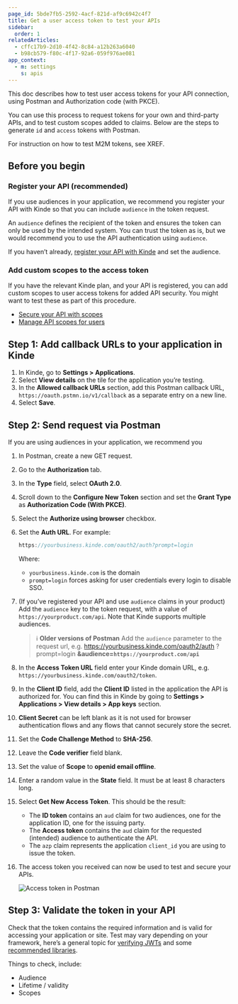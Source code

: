 ```yaml
---
page_id: 5bde7fb5-2592-4acf-821d-af9c6942c4f7
title: Get a user access token to test your APIs
sidebar:
  order: 1
relatedArticles:
  - cffc17b9-2d10-4f42-8c84-a12b263a6040
  - b98cb579-f80c-4f17-92a6-059f976ae081
app_context:
  - m: settings
    s: apis
---
```


This doc describes how to test user access tokens for your API connection, using Postman and Authorization code (with PKCE).

You can use this process to request tokens for your own and third-party APIs, and to test custom scopes added to claims. Below are the steps to generate `id` and `access` tokens with Postman.

For instruction on how to test M2M tokens, see XREF.

## Before you begin

### Register your API (recommended)

If you use audiences in your application, we recommend you register your API with Kinde so that you can include `audience` in the token request.

An `audience` defines the recipient of the token and ensures the token can only be used by the intended system. You can trust the token as is, but we would recommend you to use the API authentication using `audience`.

If you haven’t already, [register your API with Kinde](/developer-tools/your-apis/register-manage-apis/) and set the audience.

### Add custom scopes to the access token

If you have the relevant Kinde plan, and your API is registered, you can add custom scopes to user access tokens for added API security. You might want to test these as part of this procedure.

- [Secure your API with scopes](/developer-tools/your-apis/custom-api-scopes/#_top)
- [Manage API scopes for users](/developer-tools/your-apis/user-api-scopes/)

## Step 1: Add callback URLs to your application in Kinde

1. In Kinde, go to **Settings > Applications**.
2. Select **View details** on the tile for the application you’re testing.
3. In the **Allowed callback URLs** section, add this Postman callback URL, `https://oauth.pstmn.io/v1/callback` as a separate entry on a new line.
4. Select **Save**.

## Step 2: Send request via Postman

If you are using audiences in your application, we recommend you

1. In Postman, create a new GET request.
2. Go to the **Authorization** tab.
3. In the **Type** field, select **OAuth 2.0**.
4. Scroll down to the **Configure New Token** section and set the **Grant Type** as **Authorization Code (With PKCE)**.
5. Select the **Authorize using browser** checkbox.
6. Set the **Auth URL**. For example:

   ```jsx
   https://yourbusiness.kinde.com/oauth2/auth?prompt=login
   ```

   Where:

   - `yourbusiness.kinde.com` is the domain
   - `prompt=login` forces asking for user credentials every login to disable SSO.

7. (If you’ve registered your API and use `audience` claims in your product) Add the `audience` key to the token request, with a value of `https://yourproduct.com/api`. Note that Kinde supports multiple audiences.

   > ℹ️ **Older versions of Postman** Add the `audience` parameter to the request url, e.g.
   > https://yourbusiness.kinde.com/oauth2/auth
   > ?prompt=login
   > **&audience=`https://yourproduct.com/api`**

8. In the **Access Token URL** field enter your Kinde domain URL, e.g. `https://yourbusiness.kinde.com/oauth2/token`.
9. In the **Client ID** field, add the **Client ID** listed in the application the API is authorized for. You can find this in Kinde by going to **Settings > Applications > View details > App keys** section.
10. **Client Secret** can be left blank as it is not used for browser authentication flows and any flows that cannot securely store the secret.
11. Set the **Code Challenge Method** to **SHA-256**.
12. Leave the **Code verifier** field blank.
13. Set the value of **Scope** to **openid email offline**.
14. Enter a random value in the **State** field. It must be at least 8 characters long.
15. Select **Get New Access Token**. This should be the result:
    - The **ID token** contains an `aud` claim for two audiences, one for the application ID, one for the issuing party.
    - The **Access token** contains the `aud` claim for the requested (intended) audience to authenticate the API.
    - The `azp` claim represents the application `client_id` you are using to issue the token.
16. The access token you received can now be used to test and secure your APIs.

    ![Access token in Postman](https://imagedelivery.net/skPPZTHzSlcslvHjesZQcQ/1fc6f61c-a544-4cce-83c6-7d691f785700/public)

## Step 3: Validate the token in your API

Check that the token contains the required information and is valid for accessing your application or site. Test may vary depending on your framework, here’s a general topic for [verifying JWTs](/build/tokens/verifying-json-web-tokens/) and some [recommended libraries](https://openid.net/developers/jwt-jws-jwe-jwk-and-jwa-implementations/).

Things to check, include:

- Audience
- Lifetime / validity
- Scopes
